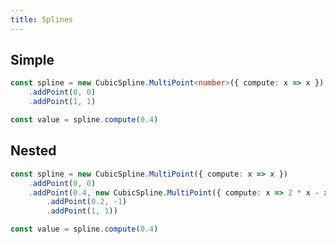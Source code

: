 ```yaml
---
title: Splines
---
```



## Simple

```ts
const spline = new CubicSpline.MultiPoint<number>({ compute: x => x })
	.addPoint(0, 0)
	.addPoint(1, 1)

const value = spline.compute(0.4)
```

<SimpleExample />

## Nested

```ts
const spline = new CubicSpline.MultiPoint({ compute: x => x })
	.addPoint(0, 0)
	.addPoint(0.4, new CubicSpline.MultiPoint({ compute: x => 2 * x - x * x })
		.addPoint(0.2, -1)
		.addPoint(1, 1))

const value = spline.compute(0.4)
```

<NestedExample />
